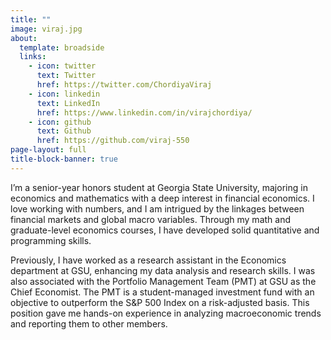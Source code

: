 ```yaml
---
title: ""
image: viraj.jpg
about:
  template: broadside
  links:
    - icon: twitter
      text: Twitter
      href: https://twitter.com/ChordiyaViraj
    - icon: linkedin
      text: LinkedIn
      href: https://www.linkedin.com/in/virajchordiya/
    - icon: github
      text: Github
      href: https://github.com/viraj-550
page-layout: full
title-block-banner: true
---
```


I'm a senior-year honors student at Georgia State University, majoring in economics and mathematics with a deep interest in financial economics. I love working with numbers, and I am intrigued by the linkages between financial markets and global macro variables. Through my math and graduate-level economics courses, I have developed solid quantitative and programming skills.

Previously, I have worked as a research assistant in the Economics department at GSU, enhancing my data analysis and research skills. I was also associated with the Portfolio Management Team (PMT) at GSU as the Chief Economist. The PMT is a student-managed investment fund with an objective to outperform the S&P 500 Index on a risk-adjusted basis. This position gave me hands-on experience in analyzing macroeconomic trends and reporting them to other members.
